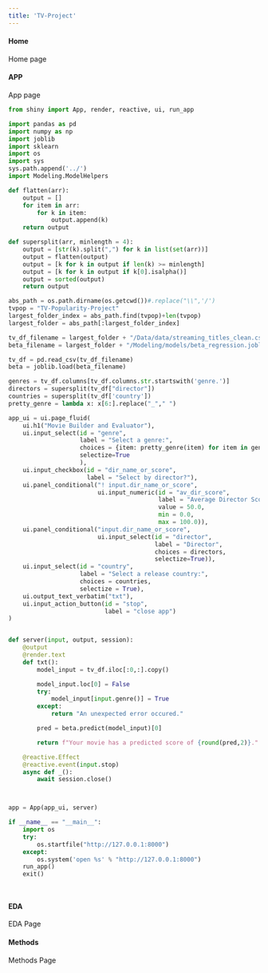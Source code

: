 ```yaml
---
title: 'TV-Project'
---
```

::: panel-tabset

#### Home 
Home page

#### APP
App page
```python
from shiny import App, render, reactive, ui, run_app

import pandas as pd
import numpy as np
import joblib
import sklearn
import os
import sys
sys.path.append('../')
import Modeling.ModelHelpers

def flatten(arr):
    output = []
    for item in arr:
        for k in item:
            output.append(k)
    return output

def supersplit(arr, minlength = 4):
    output = [str(k).split(",") for k in list(set(arr))]
    output = flatten(output)
    output = [k for k in output if len(k) >= minlength]
    output = [k for k in output if k[0].isalpha()]
    output = sorted(output)
    return output

abs_path = os.path.dirname(os.getcwd())#.replace("\\",'/')
tvpop = "TV-Popularity-Project"
largest_folder_index = abs_path.find(tvpop)+len(tvpop)
largest_folder = abs_path[:largest_folder_index]

tv_df_filename = largest_folder + "/Data/data/streaming_titles_clean.csv"
beta_filename = largest_folder + "/Modeling/models/beta_regression.joblib"

tv_df = pd.read_csv(tv_df_filename)
beta = joblib.load(beta_filename)

genres = tv_df.columns[tv_df.columns.str.startswith('genre.')]
directors = supersplit(tv_df["director"])
countries = supersplit(tv_df['country'])
pretty_genre = lambda x: x[6:].replace("_"," ")

app_ui = ui.page_fluid(
    ui.h1("Movie Builder and Evaluator"),
    ui.input_select(id = "genre",
                    label = "Select a genre:",
                    choices = {item: pretty_genre(item) for item in genres.sort_values()},
                    selectize=True
                    ),
    ui.input_checkbox(id = "dir_name_or_score",
                      label = "Select by director?"),
    ui.panel_conditional("! input.dir_name_or_score",
                         ui.input_numeric(id = "av_dir_score", 
                                          label = "Average Director Score",
                                          value = 50.0,
                                          min = 0.0,
                                          max = 100.0)),
    ui.panel_conditional("input.dir_name_or_score",
                         ui.input_select(id = "director", 
                                         label = "Director",
                                         choices = directors,
                                         selectize=True)),
    ui.input_select(id = "country",
                    label = "Select a release country:",
                    choices = countries,
                    selectize = True),
    ui.output_text_verbatim("txt"),
    ui.input_action_button(id = "stop",
                           label = "close app")
)


def server(input, output, session):
    @output
    @render.text
    def txt():
        model_input = tv_df.iloc[:0,:].copy()

        model_input.loc[0] = False
        try:
            model_input[input.genre()] = True
        except:
            return "An unexpected error occured."

        pred = beta.predict(model_input)[0]

        return f"Your movie has a predicted score of {round(pred,2)}."

    @reactive.Effect
    @reactive.event(input.stop)
    async def _():
        await session.close()



app = App(app_ui, server)

if __name__ == "__main__":
    import os
    try:
        os.startfile("http://127.0.0.1:8000")
    except:
        os.system('open %s' % "http://127.0.0.1:8000")
    run_app()
    exit()




```
#### EDA
EDA Page

#### Methods
Methods Page


:::
